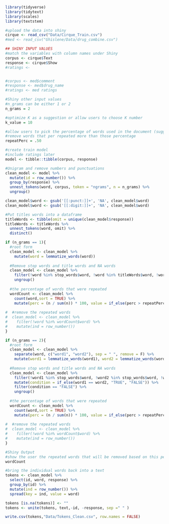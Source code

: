 
```r
library(tidyverse)
library(tidytext)
library(scales)
library(textstem)

#upload the data into shiny
cirque <- read_csv("Data/Cirque_Train.csv")
#med <- read_csv("Ghislene/Data/drug_combine.csv")
```

```r
## SHINY INPUT VALUES
#match the variables with column names under Shiny
corpus <- cirque$Text
response <- cirque$Show
#ratings <- 


#corpus <- med$comment
#response <- med$drug_name
#ratings <- med ratings

#Shiny other input values
#n_grams can be either 1 or 2
n_grams = 2

#optimize K as a suggestion or allow users to choose K number
k_value = 10

#allow users to pick the percentage of words used in the document (suggest 50,60,70 percentages)
#remove words that per repeated more than those percentage
repeatPerc = .50
```

```r
#create train model
#include ratings later
model <- tibble::tibble(corpus, response)

#Unigram and remove numbers and punctuations
clean_model <- model %>%
  mutate(id = row_number()) %>%
  group_by(response) %>%
  unnest_tokens(word, corpus, token = "ngrams", n = n_grams) %>%
  ungroup()

clean_model$word <- gsub('[[:punct:]]+', 'NA', clean_model$word)
clean_model$word <- gsub('[[:digit:]]+', 'NA', clean_model$word)

#Put titles words into a dataframe
titleWords <- tibble(omit = unique(clean_model$response))
titleWords <- titleWords %>%
  unnest_tokens(word, omit) %>%
  distinct()

if (n_grams == 1){
  #root form
  clean_model <- clean_model %>%
    mutate(word = lemmatize_words(word))
  
  #Remove stop words and title words and NA words
  clean_model <- clean_model %>%
    filter(!word %in% stop_words$word, !word %in% titleWords$word, !word %in% "NA") %>%
    ungroup()
  
  #the percentage of words that were repeated
  wordCount <- clean_model %>%
    count(word,sort = TRUE) %>%
    mutate(perc = (n / sum(n)) * 100, value = if_else(perc > repeatPerc, "TRUE", "FALSE"))
  
#  #remove the repeated words
#  clean_model <- clean_model %>%
#    filter(!word %in% wordCount$word) %>%
#    mutate(ind = row_number())
}

if (n_grams == 2){
  #root form
  clean_model <- clean_model %>%
    separate(word, c("word1", "word2"), sep = " ", remove = F) %>%
    mutate(word1 = lemmatize_words(word1), word2 = lemmatize_words(word2))
  
  #Remove stop words and title words and NA words
  clean_model <- clean_model %>%
    filter(!word1 %in% stop_words$word, !word2 %in% stop_words$word, !word1 %in% titleWords$word, !word2 %in% titleWords$word, !word1 %in% "NA", !word2 %in% "NA") %>%
    mutate(condition = if_else(word1 == word2, "TRUE", "FALSE")) %>%
    filter(condition == "FALSE") %>%
    ungroup()
  
  #the percentage of words that were repeated
  wordCount <- clean_model %>%
    count(word,sort = TRUE) %>%
    mutate(perc = (n / sum(n)) * 100, value = if_else(perc > repeatPerc, "TRUE", "FALSE"))
  
#  #remove the repeated words
#  clean_model <- clean_model %>%
#    filter(!word %in% wordCount$word) %>%
#    mutate(ind = row_number())
}

```

```r
#Shiny Output
#show the user the repeated words that will be removed based on this percentage criteria
wordCount
```

```r
#bring the individual words back into a text
tokens <- clean_model %>% 
  select(id, word, response) %>%
  group_by(id) %>%
  mutate(ind = row_number()) %>%
  spread(key = ind, value = word)

tokens [is.na(tokens)] <- ""
tokens <- unite(tokens, text,-id, -response, sep =" " )
```

```r
write.csv(tokens,"Data/Tokens_Clean.csv", row.names = FALSE)
```
